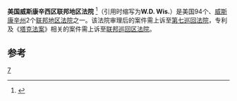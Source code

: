 {{Infobox U.S. district court
|district name =  美国威斯康辛西区联邦地区法院
|abbrev = W.D. Wis.
|appeals to = 第七巡回
|map image name = 
|map image width = 200
|map image caption = 
|seal = 
|seal size = 160
|established = 1870年6月30日 
|judges assigned = 2
|chief judge =William M. Conley
|official site = http://www.wiwd.uscourts.gov
}}

'''美国威斯康辛西区联邦地区法院''' <ref name="中文名参考">{{cite web | url=http://dailynews.sina.com/bg/news/int/chinanews/20100509/17041427210.html | title=中文名参考 | accessdate=2013-08-08 }}</ref>（引用时缩写为'''W.D. Wis.'''）是美国94个、[[威斯康辛州|威斯康辛州]]2个[[联邦地区法院|联邦地区法院]]之一。该法院审理后的案件需上诉至[[美国联邦第七巡回上诉法院|第七巡回法院]]，专利及《[[塔克法案|塔克法案]]》相关的案件需上诉至[[联邦巡回区法院|联邦巡回区法院]]。

==参考==
{{reflist}}
{{联邦地区法院}}

[[Category:美国联邦地区法院|7]]